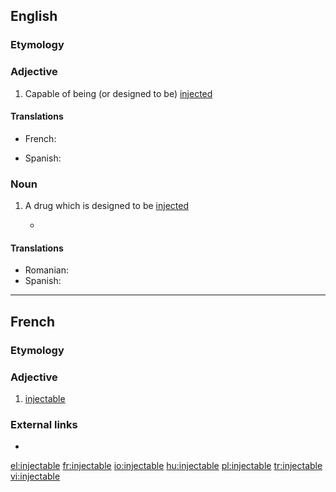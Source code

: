 ==English==

===Etymology===
{{suffix|inject|able|lang=en}}

===Adjective===
{{en-adj|-}}

# Capable of being (or designed to be) [[inject]]ed

====Translations====
{{trans-top|capable of being injected}}
* French: {{t+|fr|injectable|m|f}}
{{trans-mid}}
* Spanish: {{t|es|inyectable}}
{{trans-bottom}}

===Noun===
{{en-noun}}

# {{context|pharmacy|lang=en}} A drug which is designed to be [[inject]]ed
#* {{quote-news|2009|January 3|Amy Zipkin|Drugstores, Too, Feel Recession Pain|New York Times|url=http://www.nytimes.com/2009/01/03/business/03interview.html
|passage=Complex high-cost drug therapy, such as '''injectables''' and infusions, are close to a $70 billion sector.}}

====Translations====
{{trans-top|a drug which is designed to be injected}}
* Romanian: {{t+|ro|injectabil|m}}
* Spanish: {{t|es|inyectable|m}}
{{trans-mid}}
{{trans-bottom}}

----

==French==

===Etymology===
{{suffix|injecter|able|lang=fr}}

===Adjective===
{{fr-adj|mf}}
# [[#English|injectable]]

===External links===
* {{R:TLFi}}

[[el:injectable]]
[[fr:injectable]]
[[io:injectable]]
[[hu:injectable]]
[[pl:injectable]]
[[tr:injectable]]
[[vi:injectable]]
